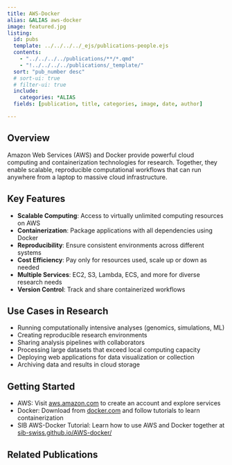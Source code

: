 ```yaml
---
title: AWS-Docker
alias: &ALIAS aws-docker
image: featured.jpg
listing:
  id: pubs
  template: ../../../../_ejs/publications-people.ejs 
  contents: 
    - "../../../../publications/**/*.qmd"
    - "!../../../../publications/_template/"
  sort: "pub_number desc"
  # sort-ui: true
  # filter-ui: true
  include:
    categories: *ALIAS
  fields: [publication, title, categories, image, date, author]

---
```


## Overview

Amazon Web Services (AWS) and Docker provide powerful cloud computing and containerization technologies for research. Together, they enable scalable, reproducible computational workflows that can run anywhere from a laptop to massive cloud infrastructure.

## Key Features

- **Scalable Computing**: Access to virtually unlimited computing resources on AWS
- **Containerization**: Package applications with all dependencies using Docker
- **Reproducibility**: Ensure consistent environments across different systems
- **Cost Efficiency**: Pay only for resources used, scale up or down as needed
- **Multiple Services**: EC2, S3, Lambda, ECS, and more for diverse research needs
- **Version Control**: Track and share containerized workflows

## Use Cases in Research

- Running computationally intensive analyses (genomics, simulations, ML)
- Creating reproducible research environments
- Sharing analysis pipelines with collaborators
- Processing large datasets that exceed local computing capacity
- Deploying web applications for data visualization or collection
- Archiving data and results in cloud storage

## Getting Started

- AWS: Visit [aws.amazon.com](https://aws.amazon.com) to create an account and explore services
- Docker: Download from [docker.com](https://www.docker.com) and follow tutorials to learn containerization
- SIB AWS-Docker Tutorial: Learn how to use AWS and Docker together at [sib-swiss.github.io/AWS-docker/](https://sib-swiss.github.io/AWS-docker/)

## Related Publications

:::{#pubs}
:::